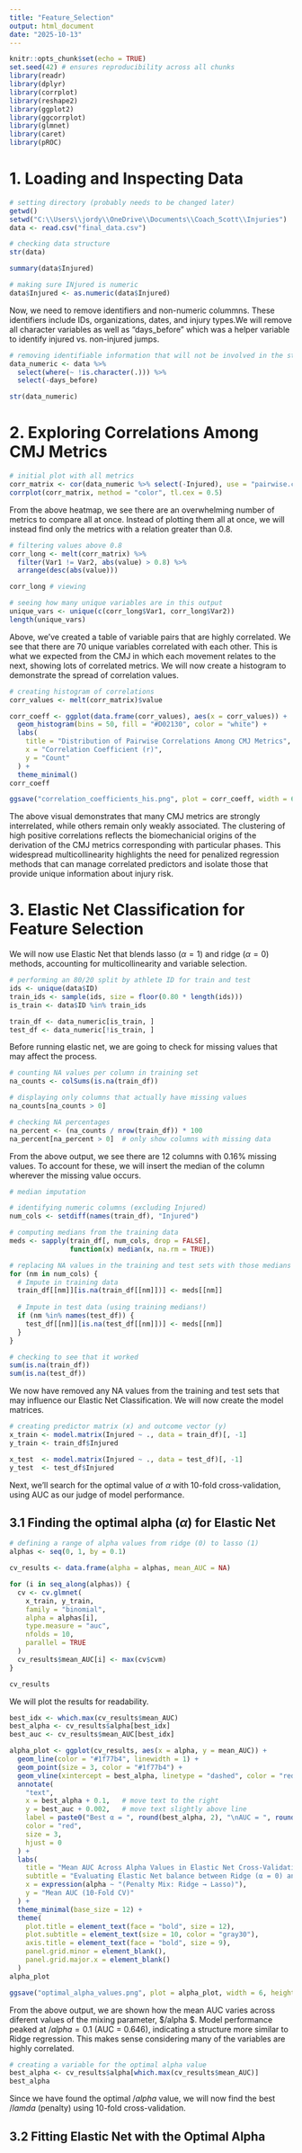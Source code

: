 ---
title: "Feature_Selection"
output: html_document
date: "2025-10-13"
---

```{r setup, include=FALSE}
knitr::opts_chunk$set(echo = TRUE)
set.seed(42) # ensures reproducibility across all chunks
library(readr)
library(dplyr)
library(corrplot)
library(reshape2)
library(ggplot2)
library(ggcorrplot)
library(glmnet)
library(caret)
library(pROC)
```



# 1. Loading and Inspecting Data
```{r}
# setting directory (probably needs to be changed later)
getwd()
setwd("C:\\Users\\jordy\\OneDrive\\Documents\\Coach_Scott\\Injuries")
data <- read.csv("final_data.csv")
```

```{r}
# checking data structure
str(data)

summary(data$Injured)

# making sure INjured is numeric
data$Injured <- as.numeric(data$Injured)
```

Now, we need to remove identifiers and non-numeric colummns. These identifiers include IDs, organizations, dates, and injury types.We will remove all character variables as well as "days_before" which was a helper variable to identify injured vs. non-injured jumps.  

```{r}
# removing identifiable information that will not be involved in the study and keeping only numeric data.  
data_numeric <- data %>%
  select(where(~ !is.character(.))) %>%
  select(-days_before)

str(data_numeric)
```

# 2. Exploring Correlations Among CMJ Metrics

```{r}
# initial plot with all metrics
corr_matrix <- cor(data_numeric %>% select(-Injured), use = "pairwise.complete.obs")
corrplot(corr_matrix, method = "color", tl.cex = 0.5)
```

From the above heatmap, we see there are an overwhelming number of metrics to compare all at once. Instead of plotting them all at once, we will instead find only the metrics with a relation greater than 0.8. 

```{r}
# filtering values above 0.8
corr_long <- melt(corr_matrix) %>%
  filter(Var1 != Var2, abs(value) > 0.8) %>%  
  arrange(desc(abs(value)))

corr_long # viewing

# seeing how many unique variables are in this output
unique_vars <- unique(c(corr_long$Var1, corr_long$Var2))
length(unique_vars)
```

Above, we've created a table of variable pairs that are highly correlated. We see that there are 70 unique variables correlated with each other. This is what we expected from the CMJ in which each movement relates to the next, showing lots of correlated metrics. We will now create a histogram to demonstrate the spread of correlation values. 

```{r}
# creating histogram of correlations
corr_values <- melt(corr_matrix)$value

corr_coeff <- ggplot(data.frame(corr_values), aes(x = corr_values)) +
  geom_histogram(bins = 50, fill = "#D02130", color = "white") +
  labs(
    title = "Distribution of Pairwise Correlations Among CMJ Metrics",
    x = "Correlation Coefficient (r)",
    y = "Count"
  ) +
  theme_minimal()
corr_coeff

ggsave("correlation_coefficients_his.png", plot = corr_coeff, width = 6, height = 4, units = "in", dpi = 300)
```

The above visual demonstrates that many CMJ metrics are strongly interrelated, while others remain only weakly associated. The clustering of high positive correlations reflects the biomechanicial origins of the derivation of the CMJ metrics corresponding with particular phases. This widespread multicollinearity highlights the need for penalized regression methods that can manage correlated predictors and isolate those that provide unique information about injury risk. 

# 3. Elastic Net Classification for Feature Selection

We will now use Elastic Net that blends lasso ($\alpha = 1$) and ridge ($\alpha = 0$) methods, accounting for multicollinearity and variable selection. 

```{r}
# performing an 80/20 split by athlete ID for train and test 
ids <- unique(data$ID)
train_ids <- sample(ids, size = floor(0.80 * length(ids)))
is_train <- data$ID %in% train_ids

train_df <- data_numeric[is_train, ]
test_df <- data_numeric[!is_train, ]
```

Before running elastic net, we are going to check for missing values that may affect the process. 

```{r}
# counting NA values per column in training set
na_counts <- colSums(is.na(train_df))

# displaying only columns that actually have missing values
na_counts[na_counts > 0]

# checking NA percentages
na_percent <- (na_counts / nrow(train_df)) * 100
na_percent[na_percent > 0]  # only show columns with missing data

```

From the above output, we see there are 12 columns with 0.16% missing values. To account for these, we will insert the median of the column wherever the missing value occurs. 

```{r}
# median imputation

# identifying numeric columns (excluding Injured)
num_cols <- setdiff(names(train_df), "Injured")

# computing medians from the training data
meds <- sapply(train_df[, num_cols, drop = FALSE],
               function(x) median(x, na.rm = TRUE))

# replacing NA values in the training and test sets with those medians
for (nm in num_cols) {
  # Impute in training data
  train_df[[nm]][is.na(train_df[[nm]])] <- meds[[nm]]
  
  # Impute in test data (using training medians!)
  if (nm %in% names(test_df)) {
    test_df[[nm]][is.na(test_df[[nm]])] <- meds[[nm]]
  }
}

# checking to see that it worked
sum(is.na(train_df))
sum(is.na(test_df))
```

We now have removed any NA values from the training and test sets that may influence our Elastic Net Classification. We will now create the model matrices.

```{r}
# creating predictor matrix (x) and outcome vector (y)
x_train <- model.matrix(Injured ~ ., data = train_df)[, -1]
y_train <- train_df$Injured

x_test  <- model.matrix(Injured ~ ., data = test_df)[, -1]
y_test  <- test_df$Injured
```

Next, we'll search for the optimal value of $\alpha$ with 10-fold cross-validation, using AUC as our judge of model performance.

## 3.1 Finding the optimal alpha ($\alpha$) for Elastic Net

```{r}
# defining a range of alpha values from ridge (0) to lasso (1)
alphas <- seq(0, 1, by = 0.1)

cv_results <- data.frame(alpha = alphas, mean_AUC = NA)

for (i in seq_along(alphas)) {
  cv <- cv.glmnet(
    x_train, y_train,
    family = "binomial",
    alpha = alphas[i],
    type.measure = "auc", 
    nfolds = 10,
    parallel = TRUE
  )
  cv_results$mean_AUC[i] <- max(cv$cvm)
}

cv_results
```

We will plot the results for readability. 

```{r}
best_idx <- which.max(cv_results$mean_AUC)
best_alpha <- cv_results$alpha[best_idx]
best_auc <- cv_results$mean_AUC[best_idx]

alpha_plot <- ggplot(cv_results, aes(x = alpha, y = mean_AUC)) +
  geom_line(color = "#1f77b4", linewidth = 1) +
  geom_point(size = 3, color = "#1f77b4") +
  geom_vline(xintercept = best_alpha, linetype = "dashed", color = "red", linewidth = 0.8) +
  annotate(
    "text",
    x = best_alpha + 0.1,   # move text to the right
    y = best_auc + 0.002,   # move text slightly above line
    label = paste0("Best α = ", round(best_alpha, 2), "\nAUC = ", round(best_auc, 3)),
    color = "red",
    size = 3,
    hjust = 0
  ) +
  labs(
    title = "Mean AUC Across Alpha Values in Elastic Net Cross-Validation",
    subtitle = "Evaluating Elastic Net balance between Ridge (α = 0) and Lasso (α = 1)",
    x = expression(alpha ~ "(Penalty Mix: Ridge → Lasso)"),
    y = "Mean AUC (10-Fold CV)"
  ) +
  theme_minimal(base_size = 12) +
  theme(
    plot.title = element_text(face = "bold", size = 12),
    plot.subtitle = element_text(size = 10, color = "gray30"),
    axis.title = element_text(face = "bold", size = 9),
    panel.grid.minor = element_blank(),
    panel.grid.major.x = element_blank()
  )
alpha_plot

ggsave("optimal_alpha_values.png", plot = alpha_plot, width = 6, height = 4, units = "in", dpi = 300)
```

From the above output, we are shown how the mean AUC varies across diferent values of the mixing parameter, $/alpha $. Model performance peaked at $/alpha = 0.1$ (AUC = 0.646), indicating a structure more similar to Ridge regression. This makes sense considering many of the variables are highly correlated. 

```{r}
# creating a variable for the optimal alpha value
best_alpha <- cv_results$alpha[which.max(cv_results$mean_AUC)]
best_alpha
```

Since we have found the optimal $/alpha$ value, we will now find the best $/lamda$ (penalty) using 10-fold cross-validation. 

## 3.2 Fitting Elastic Net with the Optimal Alpha

```{r}

```

